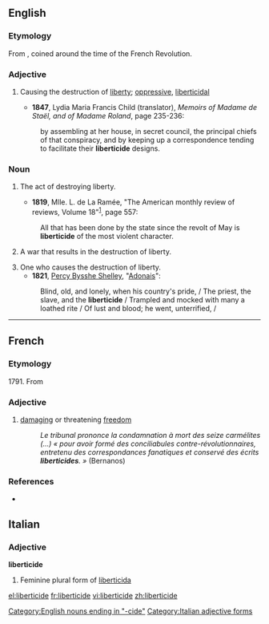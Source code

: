 ==English==

===Etymology===

From {{etyl|fr|en}} {{term|liberticide|lang=fr}}, coined around the time of the French Revolution.

===Adjective===
{{en-adj|-}}

# {{rfv-sense}} Causing the destruction of [[liberty]]; [[oppressive]], [[liberticidal]]
#* '''1847''', Lydia Maria Francis Child (translator), ''Memoirs of Madame de Staël, and of Madame Roland'', page 235-236:
#: by assembling at her house, in secret council, the principal chiefs of that conspiracy, and by keeping up a correspondence tending to facilitate their '''liberticide''' designs.

===Noun===
{{en-noun}}

# {{rfv-sense}} The act of destroying liberty.
#* '''1819''', Mlle. L. de La Ramée, "The American monthly review of reviews, Volume 18"<sup>[http://books.google.com/books?id=hWPrsFidW0AC 1]</sup>, page 557:
#: All that has been done by the state since the revolt of May is '''liberticide''' of the most violent character.
# {{rfv-sense}} A war that results in the destruction of liberty.
# One who causes the destruction of liberty.
#* '''1821''', [[w:Percy Bysshe Shelley|Percy Bysshe Shelley]], "[[wikisource:Adonais|Adonais]]":
#: Blind, old, and lonely, when his country's pride, / The priest, the slave, and the '''liberticide''' / Trampled and mocked with many a loathed rite / Of lust and blood; he went, unterrified, /

[[Category:English nouns ending in "-cide"]]

----

==French==
{{wikipedia|lang=fr}}

===Etymology===
1791. From {{suffix|liberté|cide|lang=fr}}

===Adjective===
{{fr-adj-mf}}

# [[damaging]] or threatening [[freedom]]
#:''Le tribunal prononce la condamnation à mort des seize carmélites (...) « pour avoir formé des conciliabules contre-révolutionnaires, entretenu des correspondances fanatiques et conservé des écrits '''liberticides'''. »'' (Bernanos)

===References===
* {{R:TLFi}}

==Italian==

===Adjective===
'''liberticide''' {{f}}

# Feminine plural form of [[liberticida]]

[[Category:Italian adjective forms]]

[[el:liberticide]]
[[fr:liberticide]]
[[vi:liberticide]]
[[zh:liberticide]]